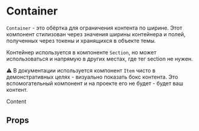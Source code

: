 
<Meta title="Dev | Components / Layout / Container" component={Container} />

# Container

`Container` - это обёртка для ограничения контента по ширине. Этот компонент стилизован через значения ширины контейнера и полей, полученных через токены и хранящихся в объекте темы.

Контейнер используется в компоненте `Section`, но может использоваться и напрямую в других местах, где тег section не нужен.

⚠️ В документации используется компонент `Item` чисто в демонстративных целях - визуально показать бокс контента. Это вспомогательный компонент и на проекте его не будет - будет ваш контент.

<Preview>
    <Story name="Basic">
        <Container>
            <Item>Content</Item>
        </Container>
    </Story>
</Preview>

## Props

<Props of={Container} />
